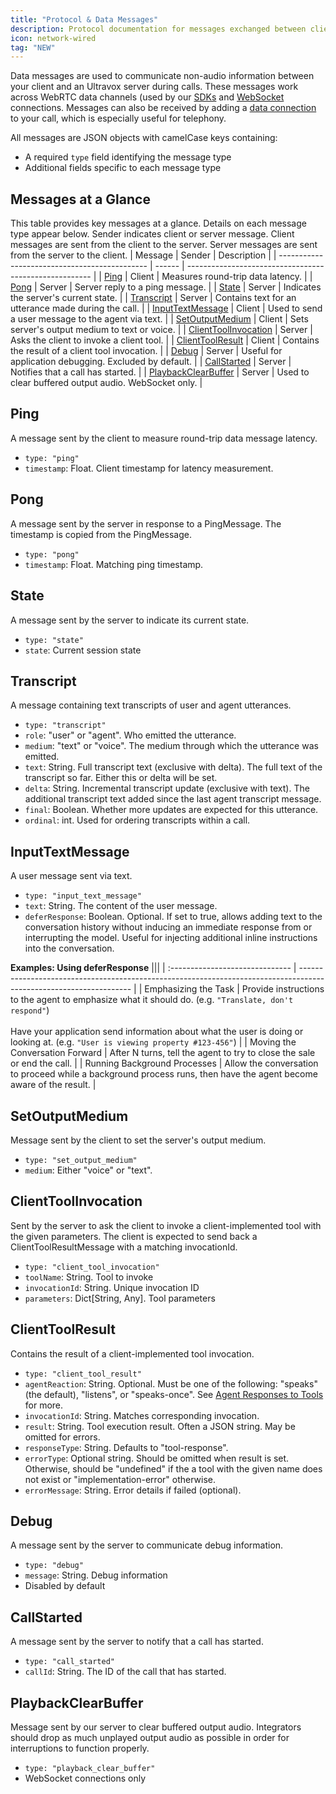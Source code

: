```yaml
---
title: "Protocol & Data Messages"
description: Protocol documentation for messages exchanged between client and server during Ultravox calls.
icon: network-wired
tag: "NEW"
---
```


Data messages are used to communicate non-audio information between your client and an Ultravox server during calls.
These messages work across WebRTC data channels (used by our [SDKs](/apps/sdks) and [WebSocket](/apps/websockets) connections.
Messages can also be received by adding a [data connection](/api-reference/calls/calls-post#body-data-connection) to your call, which is especially useful for telephony.

All messages are JSON objects with camelCase keys containing:
- A required `type` field identifying the message type
- Additional fields specific to each message type

## Messages at a Glance
This table provides key messages at a glance. Details on each message type appear below. Sender indicates client or server message. Client messages are sent from the client to the server. Server messages are sent from the server to the client.
| Message | Sender | Description |
| --------------------------------------------- | ------ | ------------------------------------------------------ |
| [Ping](#ping)                                 | Client | Measures round-trip data latency.                      |
| [Pong](#pong)                                 | Server | Server reply to a ping message.                        |
| [State](#state)                               | Server | Indicates the server's current state.                  |
| [Transcript](#transcript)                     | Server | Contains text for an utterance made during the call.   |
| [InputTextMessage](#inputtextmessage)         | Client | Used to send a user message to the agent via text.     |
| [SetOutputMedium](#setoutputmedium)           | Client | Sets server's output medium to text or voice.          |
| [ClientToolInvocation](#clienttoolinvocation) | Server | Asks the client to invoke a client tool.               |
| [ClientToolResult](#clienttoolresult)         | Client | Contains the result of a client tool invocation.       |
| [Debug](#debug)                               | Server | Useful for application debugging. Excluded by default. |
| [CallStarted](#callstarted)                   | Server | Notifies that a call has started.                      |
| [PlaybackClearBuffer](#playbackclearbuffer)   | Server | Used to clear buffered output audio. WebSocket only.   |


## Ping
A message sent by the client to measure round-trip data message latency.
- `type: "ping"`
- `timestamp`: Float. Client timestamp for latency measurement.

## Pong
A message sent by the server in response to a PingMessage. The timestamp is copied from the PingMessage.
- `type: "pong"`
- `timestamp`: Float. Matching ping timestamp.

## State
A message sent by the server to indicate its current state.
- `type: "state"`
- `state`: Current session state

## Transcript
A message containing text transcripts of user and agent utterances.
- `type: "transcript"`
- `role`: "user" or "agent". Who emitted the utterance.
- `medium`: "text" or "voice". The medium through which the utterance was emitted.
- `text`: String. Full transcript text (exclusive with delta). The full text of the transcript so far. Either this or delta will be set.
- `delta`: String. Incremental transcript update (exclusive with text). The additional transcript text added since the last agent transcript message.
- `final`: Boolean. Whether more updates are expected for this utterance.
- `ordinal`: int. Used for ordering transcripts within a call.

## InputTextMessage
A user message sent via text.
- `type: "input_text_message"`
- `text`: String. The content of the user message.
- `deferResponse`: Boolean. Optional. If set to true, allows adding text to the conversation history without inducing an immediate response from or interrupting the model. Useful for injecting additional inline instructions into the conversation.

**Examples: Using deferResponse**
|||
| :------------------------------ | ------------------------------------------------------------------------------------------------------------------ |
| Emphasizing the Task            | Provide instructions to the agent to emphasize what it should do. (e.g. `"Translate, don't respond"`)<br /><br />Have your application send information about what the user is doing or looking at. (e.g. `"User is viewing property #123-456"`)           |
| Moving the Conversation Forward | After N turns, tell the agent to try to close the sale or end the call.                                            |
| Running Background Processes    | Allow the conversation to proceed while a background process runs, then have the agent become aware of the result. |

## SetOutputMedium
Message sent by the client to set the server's output medium.
- `type: "set_output_medium"`
- `medium`: Either "voice" or "text".

## ClientToolInvocation
Sent by the server to ask the client to invoke a client-implemented tool with the given parameters. The client is expected to send back a ClientToolResultMessage with a matching invocationId.
- `type: "client_tool_invocation"`
- `toolName`: String. Tool to invoke
- `invocationId`: String. Unique invocation ID
- `parameters`: Dict[String, Any]. Tool parameters

## ClientToolResult
Contains the result of a client-implemented tool invocation.
- `type: "client_tool_result"`
- `agentReaction`: String. Optional. Must be one of the following: "speaks" (the default), "listens", or "speaks-once". See [Agent Responses to Tools](/tools/custom/agent-responses) for more.
- `invocationId`: String. Matches corresponding invocation.
- `result`: String. Tool execution result. Often a JSON string. May be omitted for errors.
- `responseType`: String. Defaults to "tool-response".
- `errorType`: Optional string. Should be omitted when result is set. Otherwise, should be "undefined" if the a tool with the given name does not exist or "implementation-error" otherwise.
- `errorMessage`: String. Error details if failed (optional).

## Debug
A message sent by the server to communicate debug information.
- `type: "debug"`
- `message`: String. Debug information
- Disabled by default

## CallStarted
A message sent by the server to notify that a call has started.
- `type: "call_started"`
- `callId`: String. The ID of the call that has started.

## PlaybackClearBuffer
Message sent by our server to clear buffered output audio. Integrators should drop as much unplayed output audio as possible in order for interruptions to function properly.
- `type: "playback_clear_buffer"`
- WebSocket connections only
